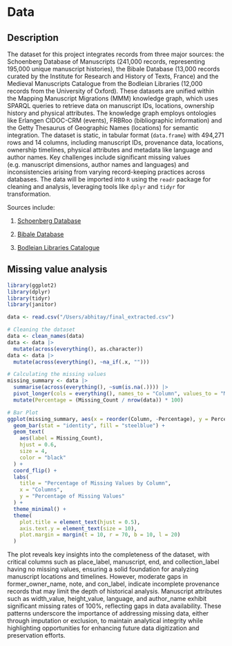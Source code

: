# Data

## Description
The dataset for this project integrates records from three major sources: the Schoenberg Database of Manuscripts (241,000 records, representing 195,000 unique manuscript histories), the Bibale Database (13,000 records curated by the Institute for Research and History of Texts, France) and the Medieval Manuscripts Catalogue from the Bodleian Libraries (12,000 records from the University of Oxford). These datasets are unified within the Mapping Manuscript Migrations (MMM) knowledge graph, which uses SPARQL queries to retrieve data on manuscript IDs, locations, ownership history and physical attributes. The knowledge graph employs ontologies like Erlangen CIDOC-CRM (events), FRBRoo (bibliographic information) and the Getty Thesaurus of Geographic Names (locations) for semantic integration. The dataset is static, in tabular format (`data.frame`) with 494,271 rows and 14 columns, including manuscript IDs, provenance data, locations, ownership timelines, physical attributes and metadata like language and author names. Key challenges include significant missing values (e.g. manuscript dimensions, author names and languages) and inconsistencies arising from varying record-keeping practices across databases. The data will be imported into `R` using the `readr` package for cleaning and analysis, leveraging tools like `dplyr` and `tidyr` for transformation.

Sources include:

1. [Schoenberg Database](https://mapping-manuscript-migrations.github.io/intro/about_sdbm) 

2. [Bibale Database](https://mapping-manuscript-migrations.github.io/intro/about_bibale) 

3. [Bodleian Libraries Catalogue](https://mapping-manuscript-migrations.github.io/intro/about_bod) 


## Missing value analysis
```r
library(ggplot2)
library(dplyr)
library(tidyr)
library(janitor)

data <- read.csv("/Users/abhitay/final_extracted.csv")

# Cleaning the dataset
data <- clean_names(data)
data <- data |>
  mutate(across(everything(), as.character))
data <- data |>
  mutate(across(everything(), ~na_if(.x, "")))

# Calculating the missing values
missing_summary <- data |>
  summarise(across(everything(), ~sum(is.na(.)))) |>
  pivot_longer(cols = everything(), names_to = "Column", values_to = "Missing_Count") |>
  mutate(Percentage = (Missing_Count / nrow(data)) * 100)

# Bar Plot
ggplot(missing_summary, aes(x = reorder(Column, -Percentage), y = Percentage)) +
  geom_bar(stat = "identity", fill = "steelblue") +
  geom_text(
    aes(label = Missing_Count), 
    hjust = 0.6, 
    size = 4, 
    color = "black"
  ) + 
  coord_flip() +
  labs(
    title = "Percentage of Missing Values by Column",
    x = "Columns",
    y = "Percentage of Missing Values"
  ) +
  theme_minimal() +
  theme(
    plot.title = element_text(hjust = 0.5),
    axis.text.y = element_text(size = 10), 
    plot.margin = margin(t = 10, r = 70, b = 10, l = 20)
  )
```

The plot reveals key insights into the completeness of the dataset, with critical columns such as place_label, manuscript, end, and collection_label having no missing values, ensuring a solid foundation for analyzing manuscript locations and timelines. However, moderate gaps in former_owner_name, note, and con_label, indicate incomplete provenance records that may limit the depth of historical analysis. Manuscript attributes such as width_value, height_value, language, and author_name exhibit significant missing rates of  100%, reflecting gaps in data availability. These patterns underscore the importance of addressing missing data, either through imputation or exclusion, to maintain analytical integrity while highlighting opportunities for enhancing future data digitization and preservation efforts.